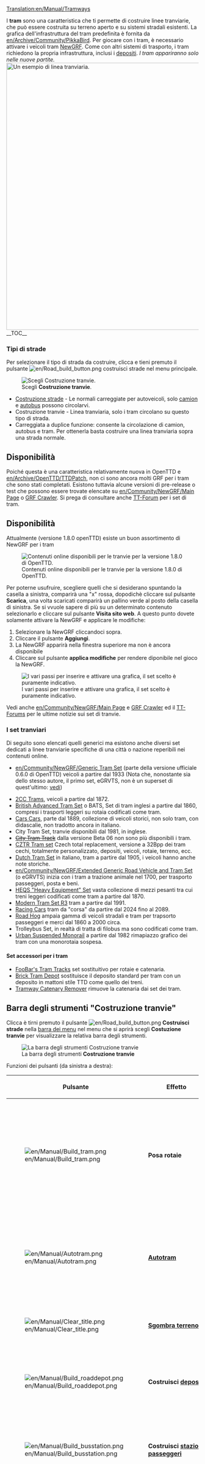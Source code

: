 [[Translation:en/Manual/Tramways]]
{{it/Manual/Indice dei contenuti}}

I '''tram''' sono una caratteristica che ti permette di costruire linee tranviarie, che può essere costruita su terreno aperto e su sistemi stradali esistenti. La grafica dell'infrastruttura del tram predefinita è fornita da [[en/Archive/Community/PikkaBird]]. Per giocare con i tram, è necessario attivare i veicoli tram [[it/NewGRF|NewGRF]]. Come con altri sistemi di trasporto, i tram richiedono la propria infrastruttura, inclusi i [[it/Manual/Depositi|depositi]].
''I tram appariranno solo nelle nuove partite. ''
[[File:en/Manual/Tramroute.png|thumb|700px|left|Un esempio di linea tranviaria.]]
__TOC__
{{en/Manual/Html-clear-left}}

=== Tipi di strade ===
Per selezionare il tipo di strada da costruire, clicca e tieni premuto il pulsante [[File:en/Road build button.png]] costruisci strade nel menu principale.

[[File:it/Manual/Tramwaymenu.png|none|frame|Scegli '''Costruzione tranvie'''.]]

* [[it/Costruzione della carreggiata|Costruzione strade]] - Le normali carreggiate per autoveicoli, solo [[it/Camion|camion]] e [[it/Autobus|autobus]] possono circolarvi.
* Costruzione tranvie - Linea tranviaria, solo i tram circolano su questo tipo di strada.
* Carreggiata a duplice funzione: consente la circolazione di camion, autobus e tram. Per ottenerla basta costruire una linea tranviaria sopra una strada normale.

== Disponibilità ==
Poiché questa è una caratteristica relativamente nuova in OpenTTD e [[en/Archive/OpenTTD/TTDPatch]], non ci sono ancora molti GRF per i tram che sono stati completati. Esistono tuttavia alcune versioni di pre-release o test che possono essere trovate elencate su [[en/Community/NewGRF/Main Page]] o [http://grfcrawler.tt-forums.net/index.php?do=list&cid=105 GRF Crawler ]. Si prega di consultare anche [http://www.tt-forums.net/viewforum.php?f=26 TT-Forum] per i set di tram.

==Disponibilità==
Attualmente (versione 1.8.0 openTTD) esiste un buon assortimento di NewGRF per i tram 

[[File:it/Manual/On content tram.png|none|frame|Contenuti online disponibili per le tranvie per la versione 1.8.0 di OpenTTD.]]

Per poterne usufruire, scegliere quelli che si desiderano spuntando la casella a sinistra, comparirà una "x" rossa, dopodichè cliccare sul pulsante '''Scarica''', una volta scaricati comparirà un pallino verde al posto della casella di sinistra. Se si vvuole sapere di più su un determinato contenuto selezionarlo e cliccare sul pulsante '''Visita sito web'''. A questo punto dovete solamente attivare la NewGRF e applicare le modifiche:

# Selezionare la NewGRF cliccandoci sopra.
# Cliccare il pulsante '''Aggiungi'''.
# La NewGRF apparirà nella finestra superiore ma non è ancora disponibile
# Cliccare sul pulsante '''applica modifiche''' per rendere diponibile nel gioco la NewGRF.

[[File:it/Manual/NewGRF add grf trams.png|none|frame|I vari passi per inserire e attivare una grafica, il set scelto è puramente indicativo.]]

Vedi anche [[en/Community/NewGRF/Main Page]] e [http://grfcrawler.tt-forums.net/index.php?do=list&cid=105 GRF Crawler] ed il [http://www.tt-forums.net/viewforum.php?f=26 TT-Forums] per le ultime notizie sui set di tranvie.

===I set tranviari===
Di seguito sono elencati quelli generici ma esistono anche diversi set dedicati a linee tranviarie specifiche di una città o nazione reperibili nei contenuti online.
* [[en/Community/NewGRF/Generic Tram Set]] (parte della versione ufficiale 0.6.0 di OpenTTD) veicoli a partire dal 1933 (Nota che, nonostante sia dello stesso autore, il primo set, eGRVTS, non è un superset di quest'ultimo: [http://www.tt-forums.net/viewtopic.php?p=643673#p643673 vedi]){{en/Manual/-right}}
{{en/Feature|0.6|text='' - Generic Tram Set''|align="right"}}
* [https://www.tt-forums.net/viewtopic.php?f=26&t=71217 2CC Trams], veicoli a partire dal 1872.
* [https://www.tt-forums.net/viewtopic.php?f=67&t=55284 British Advanced Tram Set] o BATS, Set di tram inglesi a partire dal 1860, compresi i trasporti leggeri su rotaia codificati come tram.
* [https://www.tt-forums.net/viewtopic.php?&t=74705 Cars Cars], parte dal 1889, collezione di veicoli storici, non solo tram, con didascalie, non tradotto ancora in italiano.
* City Tram Set, tranvie disponibili dal 1981, in inglese.
* [https://www.tt-forums.net/viewtopic.php?f=26&t=71516 <s>City Tram Track</s>] dalla versione Beta 06 non sono più disponibili i tram.
* [https://www.tt-forums.net/viewtopic.php?f=26&t=76558 CZTR Tram set] Czech total replacement, versione a 32Bpp dei tram cechi, totalmente personalizzato, depositi, veicoli, rotaie, terreno, ecc.
* [https://dev.openttdcoop.org/projects/dutchtramset Dutch Tram Set] in italiano, tram a partire dal 1905, i veicoli hanno anche note storiche.
* [[en/Community/NewGRF/Extended Generic Road Vehicle and Tram Set]] (o eGRVTS) inizia con i tram a trazione animale nel 1700, per trasporto passeggeri, posta e beni.
* [https://www.tt-forums.net/viewtopic.php?f=67&t=37912 HEQS "Heavy Equipment" Set] vasta collezione di mezzi pesanti tra cui treni leggeri codificati come tram a partire dal 1870.
* [https://www.tt-forums.net/viewtopic.php?t=33023 Modern Tram Set R3] tram a partire dal 1991.
* [https://www.tt-forums.net/viewtopic.php?f=67&t=74448 Racing Cars] tram da "corsa" da partire dal 2024 fino al 2089.
* [https://www.tt-forums.net/viewtopic.php?f=26&t=70241 Road Hog] ampaia gamma di veicoli stradali e tram per trapsorto passeggeri e merci dal 1860 a 2000 circa.
* Trolleybus Set, in realtà di tratta di filobus ma sono codificati come tram.
* [https://www.tt-forums.net/viewtopic.php?f=26&t=38413 Urban Suspended Monorail] a partire dal 1982 rimapiazzo grafico dei tram con una monorotaia sospesa.
====Set accessori per i tram====
* [https://www.tt-forums.net/viewtopic.php?t=45439 FooBar's Tram Tracks] set sostituitivo per rotaie e catenaria.
* [https://www.tt-forums.net/viewtopic.php?f=67&t=71966 Brick Tram Depot] sostituisce il deposito standard per tram con un deposito in mattoni stile TTD come quello dei treni.
* [https://www.tt-forums.net/viewtopic.php?p=1202451#p1202451 Tramway Catenary Remover] rimuove la catenaria dai set dei tram.



==Barra degli strumenti "Costruzione tranvie"==
Clicca è tirni premuto il pulsante [[File:en/Road build button.png]] '''Costruisci strade''' nella [[it/Interfaccia di gioco#barra-dei-menu|barra dei menu]] nel menu che si aprirà scegli '''Costuzione tranvie''' per visualizzare la relativa barra degli strumenti.

[[File:it/Manual/Tramway construction.png|none|frame|La barra degli strumenti '''Costruzione tranvie''']]

Funzioni dei pulsanti (da sinistra a destra):
{| {{en/Wikitable}}
|- style="background:#efefef"
!width='46'|Pulsante
!width='150'|Effetto
!Scorciatoia
!Descrizione
|-
|[[File:en/Manual/Build tram.png]]||'''Posa rotaie'''||1, 2||Posa una linea tranviaria nella direzione indicata dall'immagine del pulsante: clicca e trascina per posarla. In combinazione con '''Ctrl''' rimuove i binari
|-
|[[File:en/Manual/Autotram.png]]||'''[[it/Manual/Autotram|Autotram]]'''||3||Un efficiente strumento per posare la linea tranviaria in tutte le direzioni. In combinazione con '''Ctrl''' rimuove i binari.
|-
|[[File:en/Manual/Clear title.png]]||'''[[it/Manual/Modellazione terreno|Sgombra terreno]] '''||4||Libera il terreno da alberi e infrastrutture.
|-
|[[File:en/Manual/Build roaddepot.png]]||'''Costruisci [[it/Manual/Depositi|depositi]]'''||5||Apre la finestra depositi dove si può scegliere l'orientamento della struttura da piazzare.
|-
|[[File:en/Manual/Build busstation.png]]||'''Costruisci [[it/Manual/Stazioni#stazione-degli-autobus|stazioni passeggeri]]'''||6||Apre la finestra per orientare e costruire una stazione dei tram per trasporto persone.
|-
|[[File:en/Manual/Build truckstation.png]]||'''Costruisci [[it/Manual/Stazioni#piazzole-di-carico|stazioni di smistamento merci]]'''||7|||Apre la finestra per orientare e costruire una stazione di tram, ferrovia leggera, per trasmorto merci.
|-
|[[File:en/Manual/Build roadbridge.png]]||'''Costruisci [[it/Manual/Ponti|ponti]]'''||B||Permette di costruire ponti.
|-
|[[File:en/Manual/Build roadtunnel.png]]||'''Costruisci [[it/Manual/Tunnel|tunnel]]'''||T||Permette di costruire gallerie.
|-
|[[File:en/Manual/Toggle clear active.png]]||'''Alterna cancella\costruisci'''||R, Ctrl||Selezionando un altro strumento e poi questo permette di rimuovere quell'elemento. Puoi cambiarne lo stato premendo Ctrl.
|}

Oltre che su terreno pianeggiante strade, depositi e stazioni possono anche essere [[it/Archive/Manual/Settings/Costruire sui pendii|costruiti su pendii]].

==Posa dei binari==
''Per maggiori infomrazioni vedi '''[[it/Manual/Autotram|Autotram]]'''''

Quando si collocano i binari occorre tenere presente che le vetture del tram hanno bisogno di anelli terminali per girarsi e tornare indietro. Un anello terminale viene costruito posizionando una mezza piastrella di traccia. Anche se graficamente l'anello sembra coprire l'intero tile sulla mappa effettivamente occupa solo il mezzo tile interno rivolto verso la traccia. La mezza tessera è sempre all'estremità aperta, cioè opposta all'estremità rotonda. Questo è importante se si desidera rimuovere singoli pezzi di traccia. Posare più di un pezzo di binario su una tessera crea una pista dritta o curva o una traversata e non consente di girarsi. 

== Costruire una tranvia ==
Per costruire una tranvia posiziona un deposito tram, clicca sul deposito appena posizionato e poi sul pulsante '''Nuovi veicoli''' quindi seleziona un veicolo e acquistalo. Questo sarà inserito nel deposito e verrà aperta la finestra del veicolo. Inserisci gli [[it/Manual/Ordini|ordini]] e clicca sul pulsante della finestra del veicolo contrassegnato con '''Fermo''' per far partire il tram.


[[Category:en/Manual/0.6.0 Features]]
[[Category:it/Veicoli stradali]]